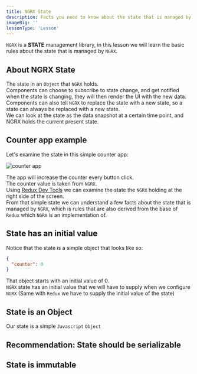 ```yaml
---
title: NGRX State
description: Facts you need to know about the state that is managed by NGRX.
imageBig: ''
lessonType: 'Lesson'
---
```


`NGRX` is a **STATE** management library, in this lesson we will learn the basic rules about the state that is managed by `NGRX`.

## About NGRX State

The state in an `Object` that `NGRX` holds.  
Components can choose to subscribe to state change, and get notified when the state is changing, they will then render the UI with the new data.  
Components can also tell `NGRX` to replace the state with a new state, so a state can always be replaced with a new state.  
We can look at the state as the data snapshot at a certain time point, and NGRX holds the current present state.

## Counter app example

Let's examine the state in this simple counter app:

![counter app](https://github.com/ywarezk/academeez/blob/main/content/en/course/angular/ngrx/state/state.gif?raw=true)

The app will increase the counter every button click.  
The counter value is taken from `NGRX`.  
Using [Redux Dev Tools](https://chrome.google.com/webstore/detail/redux-devtools/lmhkpmbekcpmknklioeibfkpmmfibljd) we can examine the state the `NGRX` holding at the right side of the screen.  
From that simple state we can understand a few facts about the state that is managed by `NGRX`, which is rules that are also derived from the base of `Redux` which `NGRX` is an implementation of.

## State has an initial value

Notice that the state is a simple object that looks like so:

```json
{
  "counter": 0
}
```

That object starts with an initial value of 0.  
`NGRX` state has an initial value that we will have to supply when we configure `NGRX` (Same with `Redux` we have to supply the initial value of the state)

## State is an Object

Our state is a simple `Javascript` `Object`

## Recommendation: State should be serializable

## State is immutable
